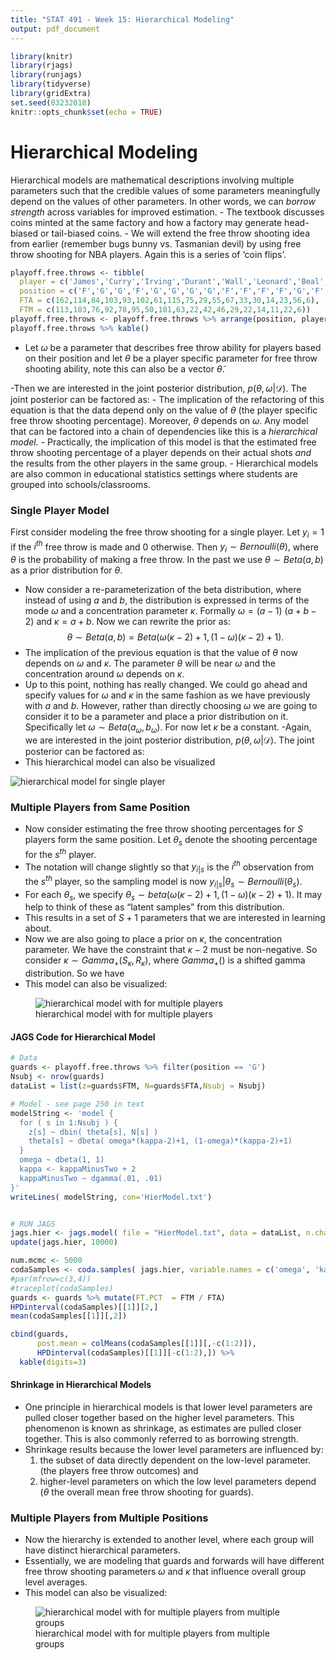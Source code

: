 ```yaml
---
title: "STAT 491 - Week 15: Hierarchical Modeling"
output: pdf_document
---
```


```r
library(knitr)
library(rjags)
library(runjags)
library(tidyverse)
library(gridExtra)
set.seed(03232018)
knitr::opts_chunk$set(echo = TRUE)
```


# Hierarchical Modeling
Hierarchical models are mathematical descriptions involving multiple parameters such that the credible values of some parameters meaningfully depend on the values of other parameters. In other words, we can *borrow strength* across variables for improved estimation.
\vfill
- The textbook discusses coins minted at the same factory and how a factory may generate head-biased or tail-biased coins. \vfill
- We will extend the free throw shooting idea from earlier (remember bugs bunny vs. Tasmanian devil) by using free throw shooting for NBA players. Again this is a series of 'coin flips'. \vfill
```r
playoff.free.throws <- tibble(
  player = c('James','Curry','Irving','Durant','Wall','Leonard','Beal','Harden','Love','Horford','Aldridge','Green','Paul','Olynyk','Parker','Favors','Jordan','Oladipo'),
  position = c('F','G','G','F','G','G','G','G','F','F','F','F','G','F','G','F','F','G'),
  FTA = c(162,114,84,103,93,102,61,115,75,29,55,67,33,30,14,23,56,6),
  FTM = c(113,103,76,92,78,95,50,101,63,22,42,46,29,22,14,11,22,6))
playoff.free.throws <- playoff.free.throws %>% arrange(position, player)
playoff.free.throws %>% kable()
```
\newpage

- Let $\omega$ be a parameter that describes free throw ability for players based on their position and let $\theta$ be a player specific parameter for free throw shooting ability, note this can also be a vector $\tilde{\theta}$.

\vfill

-Then we are interested in the joint posterior distribution, $p(\theta, \omega|\mathcal{D})$. The joint posterior can be factored as:
\begin{eqnarray*}
p(\theta, \omega|\mathcal{D}) &\propto& p(\mathcal{D}|\theta, \omega) \times p(\theta, \omega)\\
&=& p(\mathcal{D}|\theta) \times p(\theta|\omega) \times p(\omega)
\end{eqnarray*}
\vfill
- The implication of the refactoring of this equation is that the data depend only on the value of $\theta$ (the player specific free throw shooting percentage). Moreover, $\theta$ depends on $\omega$. Any model that can be factored into a chain of dependencies like this is a *hierarchical model.*
\vfill
- Practically, the implication of this model is that the estimated free throw shooting percentage of a player depends on their actual shots *and* the results from the other players in the same group.
\vfill
- Hierarchical models are also common in educational statistics settings where students are grouped into schools/classrooms. 
\vfill

### Single Player Model
First consider modeling the free throw shooting for a single player.
\vfill
Let $y_i =1$ if the $i^{th}$ free throw is made and 0 otherwise. Then $y_i \sim Bernoulli(\theta),$ where $\theta$ is the probability of making a free throw.
\vfill
In the past we use $\theta \sim Beta(a,b)$ as a prior distribution for $\theta$.

\newpage

- Now consider a re-parameterization of the beta distribution, where instead of using $a$ and $b$, the distribution is expressed in terms of the mode $\omega$ and a concentration parameter $\kappa$. Formally $\omega = (a-1) \ (a+b-2)$ and $\kappa = a+b$.
\vfill
Now we can rewrite the prior as:
$$\theta \sim Beta(a,b) = Beta(\omega(\kappa - 2) + 1, (1-\omega)(\kappa-2)+1).$$
\vfill
- The implication of the previous equation is that the value of $\theta$ now depends on $\omega$ and $\kappa$. The parameter $\theta$ will be near $\omega$ and the concentration around $\omega$ depends on $\kappa$.
\vfill
- Up to this point, nothing has really changed. We could go ahead and specify values for $\omega$ and $\kappa$ in the same fashion as we have previously with $a$ and $b$. However, rather than directly choosing $\omega$ we are going to consider it to be a parameter and place a prior distribution on it. Specifically let $\omega \sim Beta(a_\omega, b_\omega)$. For now let $\kappa$ be a constant.
\vfill
-Again, we are interested in the joint posterior distribution, $p(\theta, \omega|\mathcal{D})$. The joint posterior can be factored as:
\begin{eqnarray*}
p(\theta, \omega|y) &=& \frac{p(y|\theta, \omega) \times p(\theta, \omega)}{p(y)}\\
&=& \frac{p(y|\theta) \times p(\theta|\omega) \times p(\omega)}{p(y)}
\end{eqnarray*}
\vfill
- This hierarchical model can also be visualized

![hierarchical model for single player](images/hierarchical.png)
\newpage

### Multiple Players from Same Position

- Now consider estimating the free throw shooting percentages for $S$ players form the same position. Let $\theta_s$ denote the shooting percentage for the $s^{th}$ player.
\vfill
- The notation will change slightly so that $y_{i|s}$ is the $i^{th}$ observation from the $s^{th}$ player, so the sampling model is now $y_{i|s}|\theta_s \sim Bernoulli(\theta_s)$.
\vfill
- For each $\theta_s$, we specify $\theta_s \sim beta(\omega(\kappa - 2) + 1, (1-\omega)(\kappa-2)+1)$. It may help to think of these as "latent samples" from this distribution.
\vfill
- This results in a set of $S+1$ parameters that we are interested in learning about.
\begin{eqnarray*}
p(\theta_1, \dots, \theta_S, \omega|y) &=& \frac{p(y|\theta_1, \dots, \theta_S, \omega) \times p(\theta_1, \dots, \theta_S| \omega) \times p(\omega)}{p(y)}
\end{eqnarray*}
\vfill
- Now we are also going to place a prior on $\kappa$, the concentration parameter. We have the constraint that $\kappa -2$ must be non-negative. So consider $\kappa \sim Gamma_+(S_\kappa, R_\kappa)$, where $Gamma_+()$ is a shifted gamma distribution. So we have
\begin{eqnarray*}
p(\theta_1, \dots, \theta_S, \kappa, \omega|y) &=& \frac{p(y|\theta_1, \dots, \theta_S, \kappa, \omega) \times p(\theta_1, \dots, \theta_S|\kappa, \omega) \times p(\omega) \times p(\kappa)}{p(y)}
\end{eqnarray*}
\newpage
- This model can also be visualized:  

![hierarchical model with for multiple players](images/hierarchical2.png)

#### JAGS Code for Hierarchical Model
```r
# Data
guards <- playoff.free.throws %>% filter(position == 'G')
Nsubj <- nrow(guards)
dataList = list(z=guards$FTM, N=guards$FTA,Nsubj = Nsubj)

# Model - see page 250 in text
modelString <- 'model {
  for ( s in 1:Nsubj ) {
    z[s] ~ dbin( theta[s], N[s] )
    theta[s] ~ dbeta( omega*(kappa-2)+1, (1-omega)*(kappa-2)+1)
  }
  omega ~ dbeta(1, 1)
  kappa <- kappaMinusTwo + 2
  kappaMinusTwo ~ dgamma(.01, .01)
}'
writeLines( modelString, con='HierModel.txt')


# RUN JAGS
jags.hier <- jags.model( file = "HierModel.txt", data = dataList, n.chains = 3, n.adapt = 100000)
update(jags.hier, 10000)

num.mcmc <- 5000
codaSamples <- coda.samples( jags.hier, variable.names = c('omega', 'kappa','theta'), n.iter = num.mcmc)
#par(mfrow=c(3,4))
#traceplot(codaSamples)
guards <- guards %>% mutate(FT.PCT  = FTM / FTA)
HPDinterval(codaSamples)[[1]][2,]
mean(codaSamples[[1]][,2])
```

```r
cbind(guards,
      post.mean = colMeans(codaSamples[[1]][,-c(1:2)]),
      HPDinterval(codaSamples)[[1]][-c(1:2),]) %>% 
  kable(digits=3)
```

\newpage

#### Shrinkage in Hierarchical Models
- One principle in hierarchical models is that lower level parameters are pulled closer together based on the higher level parameters. This phenomenon is known as shrinkage, as estimates are pulled closer together. This is also commonly referred to as borrowing strength.
\vfill
- Shrinkage results because the lower level parameters are influenced by:
    1. the subset of data directly dependent on the low-level parameter. (the players free throw outcomes) and \vfill
    2. higher-level parameters on which the low level parameters depend ($\theta$ the overall mean free throw shooting for guards).
\vfill


### Multiple Players from Multiple Positions

- Now the hierarchy is extended to another level, where each group will have distinct hierarchical parameters.
\vfill
- Essentially, we are modeling that guards and forwards will have different free throw shooting parameters $\omega$ and $\kappa$ that influence overall group level averages.
\vfill
- This model can also be visualized:  

![hierarchical model with for multiple players from multiple groups](images/hierMulti.png)

